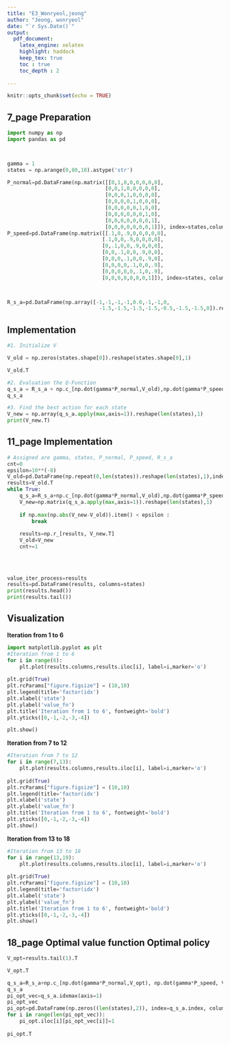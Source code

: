 ```yaml
---
title: "E3_Wonryeol,jeong"
author: "Jeong, wonryeol"
date: "`r Sys.Date()`"  
output:   
  pdf_document: 
    latex_engine: xelatex
    highlight: haddock  
    keep_tex: true  
    toc : true
    toc_depth : 2
    
---
```


```r
knitr::opts_chunk$set(echo = TRUE)
```



## 7_page Preparation


```python

import numpy as np 
import pandas as pd 



gamma = 1
states = np.arange(0,80,10).astype('str')

P_normal=pd.DataFrame(np.matrix([[0,1,0,0,0,0,0,0],
                                [0,0,1,0,0,0,0,0],
                                [0,0,0,1,0,0,0,0],
                                [0,0,0,0,1,0,0,0],
                                [0,0,0,0,0,1,0,0],
                                [0,0,0,0,0,0,1,0],
                                [0,0,0,0,0,0,0,1],
                                [0,0,0,0,0,0,0,1]]), index=states,columns=states)
P_speed=pd.DataFrame(np.matrix([[.1,0,.9,0,0,0,0,0],
                               [.1,0,0,.9,0,0,0,0],
                               [0,.1,0,0,.9,0,0,0],
                               [0,0,.1,0,0,.9,0,0],
                               [0,0,0,.1,0,0,.9,0],
                               [0,0,0,0,.1,0,0,.9],
                               [0,0,0,0,0,.1,0,.9],
                               [0,0,0,0,0,0,0,1]]), index=states, columns=states)



R_s_a=pd.DataFrame(np.array([-1,-1,-1,-1,0.0,-1,-1,0,
                              -1.5,-1.5,-1.5,-1.5,-0.5,-1.5,-1.5,0]).reshape(len(states),2,order='F'),columns=['normal','speed'],index=states)


```



\newpage


## Implementation

```python
#1. Initialize V

V_old = np.zeros(states.shape[0]).reshape(states.shape[0],1)

V_old.T
```


```python
#2. Evaluation the Q-Function
q_s_a = R_s_a + np.c_[np.dot(gamma*P_normal,V_old),np.dot(gamma*P_speed,V_old)]
q_s_a
```


```python
#3. Find the best action for each state
V_new = np.array(q_s_a.apply(max,axis=1)).reshape(len(states),1)
print(V_new.T)


```



## 11_page Implementation

```python
# Assigned are gamma, states, P_normal, P_speed, R_s_a
cnt=0
epsilon=10**(-8)
V_old=pd.DataFrame(np.repeat(0,len(states)).reshape(len(states),1),index=states)
results=V_old.T
while True:
    q_s_a=R_s_a+np.c_[np.dot(gamma*P_normal,V_old),np.dot(gamma*P_speed,V_old)]
    V_new=np.matrix(q_s_a.apply(max,axis=1)).reshape(len(states),1)
    
    if np.max(np.abs(V_new-V_old)).item() < epsilon :
        break
    
    results=np.r_[results, V_new.T]
    V_old=V_new
    cnt+=1

    
    
    
value_iter_process=results
results=pd.DataFrame(results, columns=states)
print(results.head())
print(results.tail())
```



## Visualization


**Iteration from 1 to 6**
```python
import matplotlib.pyplot as plt
#Iteration from 1 to 6
for i in range(6):
    plt.plot(results.columns,results.iloc[i], label=i,marker='o')
    
plt.grid(True)
plt.rcParams["figure.figsize"] = (10,10)
plt.legend(title='factor(idx')
plt.xlabel('state')
plt.ylabel('value_fn')
plt.title('Iteration from 1 to 6', fontweight='bold')
plt.yticks([0,-1,-2,-3,-4])

plt.show()
```

**Iteration from 7 to 12**
```python

#Iteration from 7 to 12
for i in range(7,13):
    plt.plot(results.columns,results.iloc[i], label=i,marker='o')
    
plt.grid(True)
plt.rcParams["figure.figsize"] = (10,10)
plt.legend(title='factor(idx')
plt.xlabel('state')
plt.ylabel('value_fn')
plt.title('Iteration from 1 to 6', fontweight='bold')
plt.yticks([0,-1,-2,-3,-4])
plt.show()
```

**Iteration from 13 to 18**
```python

#Iteration from 13 to 18
for i in range(13,19):
    plt.plot(results.columns,results.iloc[i], label=i,marker='o')
    
plt.grid(True)
plt.rcParams["figure.figsize"] = (10,10)
plt.legend(title='factor(idx')
plt.xlabel('state')
plt.ylabel('value_fn')
plt.title('Iteration from 1 to 6', fontweight='bold')
plt.yticks([0,-1,-2,-3,-4])
plt.show()
```


## 18_page Optimal value function \rightarrow Optimal policy
```python

V_opt=results.tail(1).T

V_opt.T

q_s_a=R_s_a+np.c_[np.dot(gamma*P_normal,V_opt), np.dot(gamma*P_speed, V_opt)]
q_s_a
pi_opt_vec=q_s_a.idxmax(axis=1)
pi_opt_vec
pi_opt=pd.DataFrame(np.zeros((len(states),2)), index=q_s_a.index, columns=q_s_a.columns)
for i in range(len(pi_opt_vec)):
    pi_opt.iloc[i][pi_opt_vec[i]]=1
    
pi_opt.T
```



